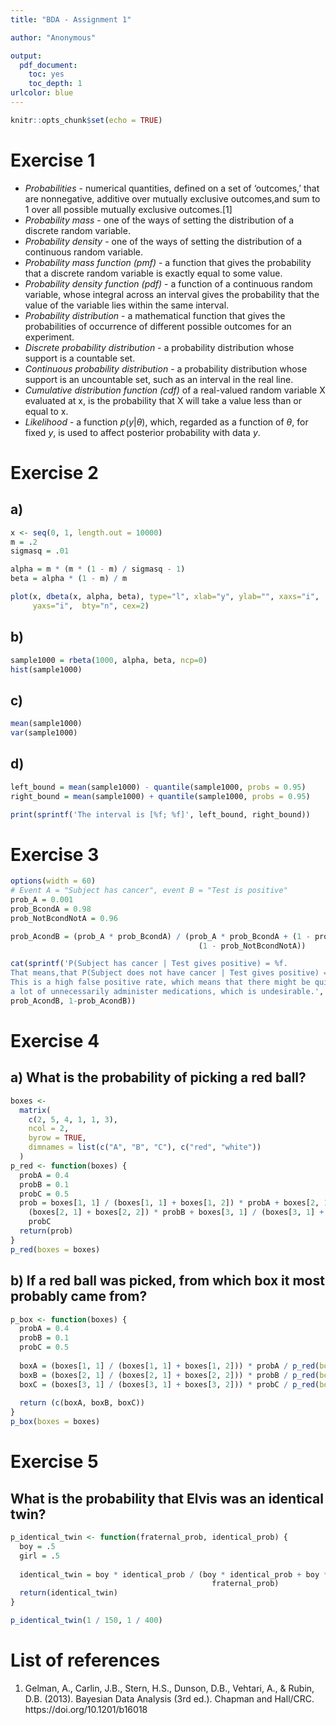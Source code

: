 ---
title: "BDA - Assignment 1"

author: "Anonymous"

output: 
  pdf_document:
    toc: yes
    toc_depth: 1
urlcolor: blue
---

```{r setup, include=FALSE}
knitr::opts_chunk$set(echo = TRUE)
```

# Exercise 1
+ *Probabilities* -  numerical quantities, defined on a set of ‘outcomes,’ that are nonnegative, additive over mutually exclusive outcomes,and sum to 1 over all possible mutually exclusive outcomes.[1]
+ *Probability mass* - one of the ways of setting the distribution of a discrete random variable.
+ *Probability density* - one of the ways of setting the distribution of a continuous random variable.
+ *Probability mass function (pmf)* - a function that gives the probability that a discrete random variable is exactly equal to some value.
+ *Probability density function (pdf)* - a function of a continuous random variable, whose integral across an interval gives the probability that the value of the variable lies within the same interval.
+ *Probability distribution* - a mathematical function that gives the probabilities of occurrence of different possible outcomes for an experiment.
+ *Discrete probability distribution* - a probability distribution whose support is a countable set.
+ *Continuous probability distribution* - a probability distribution whose support is an uncountable set, such as an interval in the real line.
+ *Cumulative distribution function (cdf)* of a real-valued random variable X evaluated at x, is the probability that X will take a value less than or equal to x.
+ *Likelihood* - a function $p(y|\theta)$, which, regarded as a function of $\theta$, for fixed *y*, is used to affect posterior probability with data *y*.

# Exercise 2

## a)
``` {r}
x <- seq(0, 1, length.out = 10000)
m = .2
sigmasq = .01

alpha = m * (m * (1 - m) / sigmasq - 1)
beta = alpha * (1 - m) / m

plot(x, dbeta(x, alpha, beta), type="l", xlab="y", ylab="", xaxs="i",
     yaxs="i",  bty="n", cex=2)
```

## b)
```{r}
sample1000 = rbeta(1000, alpha, beta, ncp=0)
hist(sample1000)
```

## c)
```{r}
mean(sample1000)
var(sample1000)
```

## d)
```{r}
left_bound = mean(sample1000) - quantile(sample1000, probs = 0.95)
right_bound = mean(sample1000) + quantile(sample1000, probs = 0.95)

print(sprintf('The interval is [%f; %f]', left_bound, right_bound))
```

# Exercise 3
``` {r}
options(width = 60)
# Event A = "Subject has cancer", event B = "Test is positive"
prob_A = 0.001
prob_BcondA = 0.98
prob_NotBcondNotA = 0.96

prob_AcondB = (prob_A * prob_BcondA) / (prob_A * prob_BcondA + (1 - prob_A) *
                                          (1 - prob_NotBcondNotA))

cat(sprintf('P(Subject has cancer | Test gives positive) = %f.
That means,that P(Subject does not have cancer | Test gives positive) = %f.
This is a high false positive rate, which means that there might be quite 
a lot of unnecessarily administer medications, which is undesirable.',
prob_AcondB, 1-prob_AcondB))

```


# Exercise 4

## a) What is the probability of picking a red ball?
``` {r}
boxes <-
  matrix(
    c(2, 5, 4, 1, 1, 3),
    ncol = 2,
    byrow = TRUE,
    dimnames = list(c("A", "B", "C"), c("red", "white"))
  )
p_red <- function(boxes) {
  probA = 0.4
  probB = 0.1
  probC = 0.5
  prob = boxes[1, 1] / (boxes[1, 1] + boxes[1, 2]) * probA + boxes[2, 1] /
    (boxes[2, 1] + boxes[2, 2]) * probB + boxes[3, 1] / (boxes[3, 1] + boxes[3, 2]) *
    probC
  return(prob)
}
p_red(boxes = boxes)
```

## b) If a red ball was picked, from which box it most probably came from?
``` {r}
p_box <- function(boxes) {
  probA = 0.4
  probB = 0.1
  probC = 0.5
  
  boxA = (boxes[1, 1] / (boxes[1, 1] + boxes[1, 2])) * probA / p_red(boxes = boxes)
  boxB = (boxes[2, 1] / (boxes[2, 1] + boxes[2, 2])) * probB / p_red(boxes = boxes)
  boxC = (boxes[3, 1] / (boxes[3, 1] + boxes[3, 2])) * probC / p_red(boxes = boxes)
  
  return (c(boxA, boxB, boxC))
}
p_box(boxes = boxes)
```

# Exercise 5

## What is the probability that Elvis was an identical twin?
``` {r}
p_identical_twin <- function(fraternal_prob, identical_prob) {
  boy = .5
  girl = .5
  
  identical_twin = boy * identical_prob / (boy * identical_prob + boy * boy *
                                             fraternal_prob)
  return(identical_twin)
}

p_identical_twin(1 / 150, 1 / 400)
```

# List of references
1. Gelman, A., Carlin, J.B., Stern, H.S., Dunson, D.B., Vehtari, A., & Rubin, D.B. (2013). Bayesian Data Analysis (3rd ed.). Chapman and Hall/CRC. https://doi.org/10.1201/b16018

